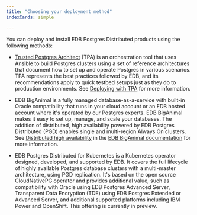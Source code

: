 ```yaml
---
title: "Choosing your deployment method"
indexCards: simple

---
```


You can deploy and install EDB Postgres Distributed products using the following methods:

- [Trusted Postgres Architect](/tpa/latest) (TPA) is an orchestration tool that uses Ansible to build Postgres clusters using a set of reference architectures that document how to set up and operate Postgres in various scenarios. TPA represents the best practices followed by EDB, and its recommendations apply to quick testbed setups just as they do to production environments. See [Deploying with TPA](tpa) for more information.

- EDB BigAnimal is a fully managed database-as-a-service with built-in Oracle compatibility that runs in your cloud account or an EDB hosted account where it's operated by our Postgres experts. EDB BigAnimal makes it easy to set up, manage, and scale your databases. The addition of distributed, high availability powered by EDB Postgres Distributed (PGD) enables single and multi-region Always On clusters.  See [Distributed high availability](/biganimal/latest/overview/02_high_availability/#extreme-high-availability-beta) in the [EDB BigAnimal documentation](/biganimal/latest) for more information.

- EDB Postgres Distributed for Kubernetes is a Kubernetes operator designed, developed, and supported by EDB. It covers the full lifecycle of highly available Postgres database clusters with a multi-master architecture, using PGD replication. It's based on the open source CloudNativePG operator and provides additional value, such as compatibility with Oracle using EDB Postgres Advanced Server, Transparent Data Encryption (TDE) using EDB Postgres Extended or Advanced Server, and additional supported platforms including IBM Power and OpenShift.  This offering is currently in preview.

